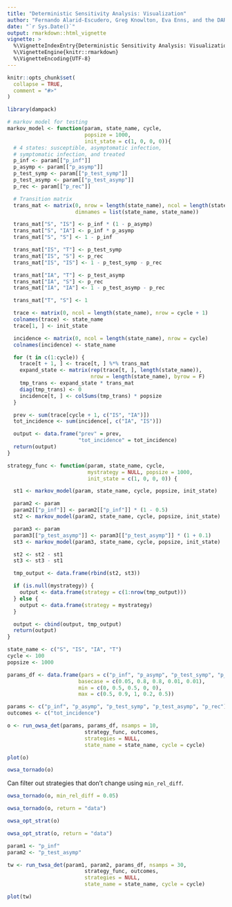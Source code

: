 ```yaml
---
title: "Deterministic Sensitivity Analysis: Visualization"
author: "Fernando Alarid-Escudero, Greg Knowlton, Eva Enns, and the DARTH Team"
date: "`r Sys.Date()`"
output: rmarkdown::html_vignette
vignette: >
  %\VignetteIndexEntry{Deterministic Sensitivity Analysis: Visualization}
  %\VignetteEngine{knitr::rmarkdown}
  %\VignetteEncoding{UTF-8}
---
```


```r
knitr::opts_chunk$set(
  collapse = TRUE,
  comment = "#>"
)
```

```r
library(dampack)

# markov model for testing
markov_model <- function(param, state_name, cycle,
                         popsize = 1000,
                         init_state = c(1, 0, 0, 0)){
  # 4 states: susceptible, asymptomatic infection,
  # symptomatic infection, and treated
  p_inf <- param[["p_inf"]]
  p_asymp <- param[["p_asymp"]]
  p_test_symp <- param[["p_test_symp"]]
  p_test_asymp <- param[["p_test_asymp"]]
  p_rec <- param[["p_rec"]]

  # Transition matrix
  trans_mat <- matrix(0, nrow = length(state_name), ncol = length(state_name),
                      dimnames = list(state_name, state_name))

  trans_mat["S", "IS"] <- p_inf * (1 - p_asymp)
  trans_mat["S", "IA"] <- p_inf * p_asymp
  trans_mat["S", "S"] <- 1 - p_inf

  trans_mat["IS", "T"] <- p_test_symp
  trans_mat["IS", "S"] <- p_rec
  trans_mat["IS", "IS"] <- 1 - p_test_symp - p_rec

  trans_mat["IA", "T"] <- p_test_asymp
  trans_mat["IA", "S"] <- p_rec
  trans_mat["IA", "IA"] <- 1 - p_test_asymp - p_rec

  trans_mat["T", "S"] <- 1

  trace <- matrix(0, ncol = length(state_name), nrow = cycle + 1)
  colnames(trace) <- state_name
  trace[1, ] <- init_state

  incidence <- matrix(0, ncol = length(state_name), nrow = cycle)
  colnames(incidence) <- state_name

  for (t in c(1:cycle)) {
    trace[t + 1, ] <- trace[t, ] %*% trans_mat
    expand_state <- matrix(rep(trace[t, ], length(state_name)),
                           nrow = length(state_name), byrow = F)
    tmp_trans <- expand_state * trans_mat
    diag(tmp_trans) <- 0
    incidence[t, ] <- colSums(tmp_trans) * popsize
  }

  prev <- sum(trace[cycle + 1, c("IS", "IA")])
  tot_incidence <- sum(incidence[, c("IA", "IS")])

  output <- data.frame("prev" = prev,
                       "tot_incidence" = tot_incidence)
  return(output)
}

strategy_func <- function(param, state_name, cycle,
                          mystrategy = NULL, popsize = 1000,
                          init_state = c(1, 0, 0, 0)) {

  st1 <- markov_model(param, state_name, cycle, popsize, init_state)

  param2 <- param
  param2[["p_inf"]] <- param2[["p_inf"]] * (1 - 0.5)
  st2 <- markov_model(param2, state_name, cycle, popsize, init_state)

  param3 <- param
  param3[["p_test_asymp"]] <- param3[["p_test_asymp"]] * (1 + 0.1)
  st3 <- markov_model(param3, state_name, cycle, popsize, init_state)

  st2 <- st2 - st1
  st3 <- st3 - st1

  tmp_output <- data.frame(rbind(st2, st3))

  if (is.null(mystrategy)) {
    output <- data.frame(strategy = c(1:nrow(tmp_output)))
  } else {
    output <- data.frame(strategy = mystrategy)
  }

  output <- cbind(output, tmp_output)
  return(output)
}
```

```r

state_name <- c("S", "IS", "IA", "T")
cycle <- 100
popsize <- 1000

params_df <- data.frame(pars = c("p_inf", "p_asymp", "p_test_symp", "p_test_asymp", "p_rec"),
                       basecase = c(0.05, 0.8, 0.8, 0.01, 0.01),
                       min = c(0, 0.5, 0.5, 0, 0),
                       max = c(0.5, 0.9, 1, 0.2, 0.5))

params <- c("p_inf", "p_asymp", "p_test_symp", "p_test_asymp", "p_rec")
outcomes <- c("tot_incidence")
```

```r
o <- run_owsa_det(params, params_df, nsamps = 10,
                         strategy_func, outcomes,
                         strategies = NULL,
                         state_name = state_name, cycle = cycle)
```

```r
plot(o)
```

```r
owsa_tornado(o)
```

Can filter out strategies that don't change using `min_rel_diff`.

```r
owsa_tornado(o, min_rel_diff = 0.05)
```

```r
owsa_tornado(o, return = "data")
```

```r
owsa_opt_strat(o)
```

```r
owsa_opt_strat(o, return = "data")
```

```r
param1 <- "p_inf"
param2 <- "p_test_asymp"

tw <- run_twsa_det(param1, param2, params_df, nsamps = 30,
                         strategy_func, outcomes,
                         strategies = NULL,
                         state_name = state_name, cycle = cycle)
```

```r
plot(tw)
```
